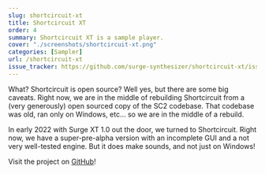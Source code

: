 ```yaml
---
slug: shortcircuit-xt
title: Shortcircuit XT
order: 4
summary: Shortcircuit XT is a sample player.
cover: "./screenshots/shortcircuit-xt.png"
categories: [Sampler]
url: /shortcircuit-xt
issue_tracker: https://github.com/surge-synthesizer/shortcircuit-xt/issues
---
```


What? Shortcircuit is open source? Well yes, but there are some big caveats. Right now, we are in the middle of rebuilding Shortcircuit from a (very generously) open sourced copy of the SC2 codebase. That codebase was old, ran only on Windows, etc... so we are in the middle of a rebuild.

In early 2022 with Surge XT 1.0 out the door, we turned to Shortcircuit. Right now, we have a super-pre-alpha version with an incomplete GUI and a not very well-tested engine. But it does make sounds, and not just on Windows!

Visit the project on [GitHub](https://github.com/surge-synthesizer/shortcircuit-xt)!
